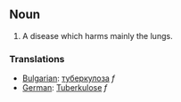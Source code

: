 ==Noun==

# A disease which harms mainly the lungs.

===Translations===

*[[Bulgarian]]: [[туберкулоза]] ''f''
*[[German]]: [[Tuberkulose]] ''f''